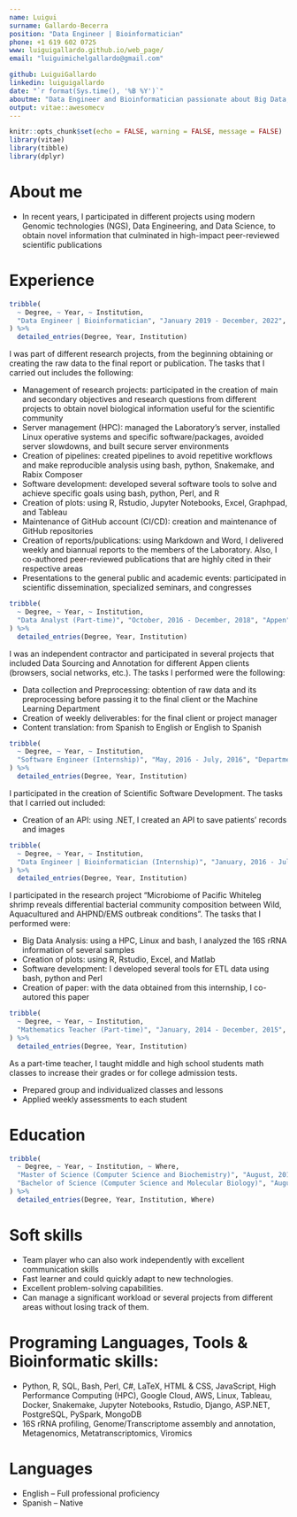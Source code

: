 ```yaml
---
name: Luigui
surname: Gallardo-Becerra
position: "Data Engineer | Bioinformatician"
phone: +1 619 602 0725
www: luiguigallardo.github.io/web_page/
email: "luiguimichelgallardo@gmail.com"

github: LuiguiGallardo
linkedin: luiguigallardo
date: "`r format(Sys.time(), '%B %Y')`"
aboutme: "Data Engineer and Bioinformatician passionate about Big Data, Computer Science, and Machine Learning, looking for new challenges to apply and expand my skills"
output: vitae::awesomecv
---
```


```r
knitr::opts_chunk$set(echo = FALSE, warning = FALSE, message = FALSE)
library(vitae)
library(tibble)
library(dplyr)
```

# About me
 * In recent years, I participated in different projects using modern Genomic technologies (NGS), Data Engineering, and Data Science, to obtain novel information that culminated in high-impact peer-reviewed scientific publications

# Experience
```r
tribble(
  ~ Degree, ~ Year, ~ Institution,
  "Data Engineer | Bioinformatician", "January 2019 - December, 2022", "Institute of Biotechnology, UNAM",
) %>% 
  detailed_entries(Degree, Year, Institution)
```

I was part of different research projects, from the beginning obtaining or creating the raw data to the final report or publication. The tasks that I carried out includes the following:

* Management of research projects: participated in the creation of main and secondary objectives and research questions from different projects to obtain novel biological information useful for the scientific community
* Server management (HPC): managed the Laboratory's server, installed Linux operative systems and specific software/packages, avoided server slowdowns, and built secure server environments
* Creation of pipelines: created pipelines to avoid repetitive workflows and make reproducible analysis using bash, python, Snakemake, and Rabix Composer
* Software development: developed several software tools to solve and achieve specific goals using bash, python, Perl, and R
* Creation of plots: using R, Rstudio, Jupyter Notebooks, Excel, Graphpad, and Tableau
* Maintenance of GitHub account (CI/CD): creation and maintenance of GitHub repositories
* Creation of reports/publications: using Markdown and Word, I delivered weekly and biannual reports to the members of the Laboratory. Also, I co-authored peer-reviewed publications that are highly cited in their respective areas
* Presentations to the general public and academic events: participated in scientific dissemination, specialized seminars, and congresses

```r
tribble(
  ~ Degree, ~ Year, ~ Institution,
  "Data Analyst (Part-time)", "October, 2016 - December, 2018", "Appen",
) %>% 
  detailed_entries(Degree, Year, Institution)
```
I was an independent contractor and participated in several projects that included Data Sourcing and Annotation for different Appen clients (browsers, social networks, etc.). The tasks I performed were the following:

* Data collection and Preprocessing: obtention of raw data and its preprocessing before passing it to the final client or the Machine Learning Department
* Creation of weekly deliverables: for the final client or project manager
* Content translation: from Spanish to English or English to Spanish

```r
tribble(
  ~ Degree, ~ Year, ~ Institution,
  "Software Engineer (Internship)", "May, 2016 - July, 2016", "Department of Computer Science, CUCEI (UDG)",
) %>% 
  detailed_entries(Degree, Year, Institution)
```

I participated in the creation of Scientific Software Development. The tasks that I carried out included:

* Creation of an API: using .NET, I created an API to save patients' records and images

```r
tribble(
  ~ Degree, ~ Year, ~ Institution,
  "Data Engineer | Bioinformatician (Internship)", "January, 2016 - July, 2016", "Institute of Biotechnology, UNAM",
) %>% 
  detailed_entries(Degree, Year, Institution)
```

I participated in the research project "Microbiome of Pacific Whiteleg shrimp reveals differential bacterial community composition between Wild, Aquacultured and AHPND/EMS outbreak conditions". The tasks that I performed were:

* Big Data Analysis: using a HPC, Linux and bash, I analyzed the 16S rRNA information of several samples
* Creation of plots: using R, Rstudio, Excel, and Matlab
* Software development: I developed several tools for ETL data using bash, python and Perl
* Creation of paper: with the data obtained from this internship, I co-autored this paper

```r
tribble(
  ~ Degree, ~ Year, ~ Institution,
  "Mathematics Teacher (Part-time)", "January, 2014 - December, 2015", "Student Coaching",
) %>% 
  detailed_entries(Degree, Year, Institution)
```
As a part-time teacher, I taught middle and high school students math classes to increase their grades or for college admission tests.

* Prepared group and individualized classes and lessons
* Applied weekly assessments to each student

# Education
```r
tribble(
  ~ Degree, ~ Year, ~ Institution, ~ Where,
  "Master of Science (Computer Science and Biochemistry)", "August, 2016 - January, 2019", "National Autonomous University of Mexico", "Mexico City, Mexico",
  "Bachelor of Science (Computer Science and Molecular Biology)", "August, 2012 - January, 2016", "University of Guadalajara", "Guadalajara, Mexico"
) %>% 
  detailed_entries(Degree, Year, Institution, Where)
```

# Soft skills
* Team player who can also work independently with excellent communication skills
* Fast learner and could quickly adapt to new technologies.
* Excellent problem-solving capabilities.
* Can manage a significant workload or several projects from different areas without losing track of them.

# Programing Languages, Tools & Bioinformatic skills:
* Python, R, SQL, Bash, Perl, C#, LaTeX, HTML & CSS, JavaScript, High Performance Computing (HPC), Google Cloud, AWS, Linux, Tableau, Docker, Snakemake, Jupyter Notebooks, Rstudio, Django, ASP.NET, PostgreSQL, PySpark, MongoDB
* 16S rRNA profiling, Genome/Transcriptome assembly and annotation, Metagenomics, Metatranscriptomics, Viromics

# Languages
* English – Full professional proficiency
* Spanish – Native
